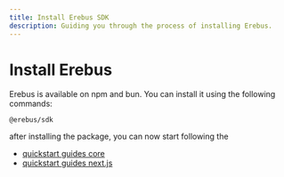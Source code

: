 ```yaml
---
title: Install Erebus SDK
description: Guiding you through the process of installing Erebus.
---
```


# Install Erebus

Erebus is available on npm and bun. You can install it using the following commands:

```package-install
@erebus/sdk
```

after installing the package, you can now start following the
- [quickstart guides core](/docs/get-started/core/quickstart-example)
- [quickstart guides next.js](/docs/get-started/next.js/quickstart-example)